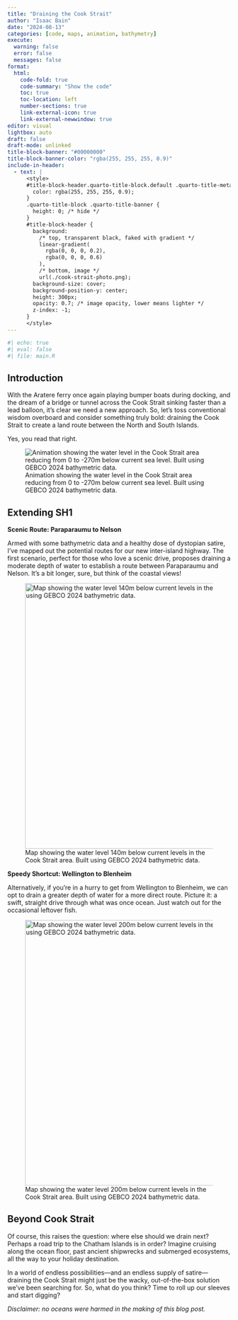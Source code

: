 ```yaml
---
title: "Draining the Cook Strait"
author: "Isaac Bain"
date: "2024-08-13"
categories: [code, maps, animation, bathymetry]
execute:
  warning: false
  error: false
  messages: false
format: 
  html:
    code-fold: true
    code-summary: "Show the code"
    toc: true
    toc-location: left
    number-sections: true
    link-external-icon: true
    link-external-newwindow: true
editor: visual
lightbox: auto
draft: false
draft-mode: unlinked
title-block-banner: "#00000000"
title-block-banner-color: "rgba(255, 255, 255, 0.9)"
include-in-header:
  - text: |
      <style>
      #title-block-header.quarto-title-block.default .quarto-title-meta {
        color: rgba(255, 255, 255, 0.9);
      }
      .quarto-title-block .quarto-title-banner {
        height: 0; /* hide */
      }
      #title-block-header {
        background: 
          /* top, transparent black, faked with gradient */
          linear-gradient(
            rgba(0, 0, 0, 0.2),
            rgba(0, 0, 0, 0.6)
          ),
          /* bottom, image */ 
          url(./cook-strait-photo.png);
        background-size: cover;
        background-position-y: center;
        height: 300px;
        opacity: 0.7; /* image opacity, lower means lighter */
        z-index: -1;
      }
      </style>
---
```


```r
#| echo: true
#| eval: false 
#| file: main.R
```

## Introduction

With the Aratere ferry once again playing bumper boats during docking, and the dream of a bridge or tunnel across the Cook Strait sinking faster than a lead balloon, it’s clear we need a new approach. So, let’s toss conventional wisdom overboard and consider something truly bold: draining the Cook Strait to create a land route between the North and South Islands.

Yes, you read that right.

![Animation showing the water level in the Cook Strait area reducing from 0 to -270m below current sea level. Built using GEBCO 2024 bathymetric data.](water_depth_animation.gif){#fig-animation}

## Extending SH1

**Scenic Route: Paraparaumu to Nelson**

Armed with some bathymetric data and a healthy dose of dystopian satire, I've mapped out the potential routes for our new inter-island highway. The first scenario, perfect for those who love a scenic drive, proposes draining a moderate depth of water to establish a route between Paraparaumu and Nelson. It’s a bit longer, sure, but think of the coastal views!

![Map showing the water level 140m below current levels in the Cook Strait area. Built using GEBCO 2024 bathymetric data.](scenario_1_labeled.png){#fig-scenario-1 width="600"}

**Speedy Shortcut: Wellington to Blenheim**

Alternatively, if you're in a hurry to get from Wellington to Blenheim, we can opt to drain a greater depth of water for a more direct route. Picture it: a swift, straight drive through what was once ocean. Just watch out for the occasional leftover fish.

![Map showing the water level 200m below current levels in the Cook Strait area. Built using GEBCO 2024 bathymetric data.](scenario_2_labeled.png){#fig-scenario-2 width="600"}

## Beyond Cook Strait

Of course, this raises the question: where else should we drain next? Perhaps a road trip to the Chatham Islands is in order? Imagine cruising along the ocean floor, past ancient shipwrecks and submerged ecosystems, all the way to your holiday destination.

In a world of endless possibilities—and an endless supply of satire—draining the Cook Strait might just be the wacky, out-of-the-box solution we've been searching for. So, what do you think? Time to roll up our sleeves and start digging?

*Disclaimer: no oceans were harmed in the making of this blog post.*

